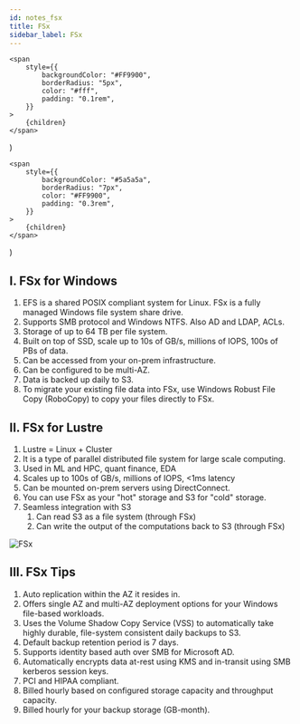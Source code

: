 ```yaml
---
id: notes_fsx
title: FSx
sidebar_label: FSx
---
```



	<span
		style={{
			backgroundColor: "#FF9900",
			borderRadius: "5px",
			color: "#fff",
			padding: "0.1rem",
		}}
	>
		{children}
	</span>
)

	<span
		style={{
			backgroundColor: "#5a5a5a",
			borderRadius: "7px",
			color: "#FF9900",
			padding: "0.3rem",
		}}
	>
		{children}
	</span>
)


## I. FSx for Windows

1. EFS is a shared POSIX compliant system for Linux. FSx is a fully managed Windows file system share drive.
2. Supports SMB protocol and Windows NTFS. Also AD and LDAP, ACLs.
3. Storage of up to 64 TB per file system.
4. Built on top of SSD, scale up to 10s of GB/s, <Quote>millions of IOPS</Quote>, 100s of PBs of data.
5. <Quote>Can be accessed from your on-prem infrastructure.</Quote>
6. <Quote>Can be configured to be multi-AZ.</Quote>
7. <Quote>Data is backed up daily to S3.</Quote>
8. <Quote>To migrate your existing file data into FSx, use Windows Robust File Copy (RoboCopy) to copy your files directly to FSx.</Quote>

## II. FSx for Lustre

1. Lustre = Linux + Cluster 
2. It is a type of parallel distributed file system for large scale computing.
3. Used in ML and HPC, quant finance, EDA
4. Scales up to 100s of GB/s, <Quote>millions of IOPS</Quote>, <1ms latency
5. Can be mounted on-prem servers using DirectConnect.
6. You can use FSx as your "hot" storage and S3 for "cold" storage.
7. Seamless integration with S3
    1. <Quote>Can read S3 as a file system (through FSx)</Quote>
    2. Can write the output of the computations back to S3 (through FSx)

![FSx](../src/media/fsx.png)

## III. FSx Tips

1. Auto replication within the AZ it resides in.
2. Offers single AZ and multi-AZ deployment options for your Windows file-based workloads.
3. Uses the Volume Shadow Copy Service (VSS) to automatically take highly durable, file-system consistent daily backups to S3.
4. Default backup retention period is 7 days.
5. Supports identity based auth over SMB for Microsoft AD.
6. <Quote>Automatically encrypts data at-rest using KMS and in-transit using SMB kerberos session keys.</Quote>
7. PCI and HIPAA compliant.
8. Billed hourly based on configured storage capacity and throughput capacity.
9. Billed hourly for your backup storage (GB-month).